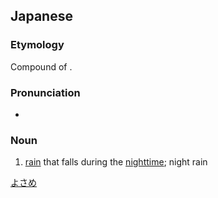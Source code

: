==Japanese==
{{ja-kanjitab|よ|さめ|yomi=k}}

===Etymology===
Compound of {{compound|夜|tr1=yo|t1=night|雨|tr2=same|t2=rain|lang=ja}}.

===Pronunciation===
* {{ja-pron|よさめ}}

===Noun===
{{ja-noun|よさめ}}

# [[rain]] that falls during the [[nighttime]]; night rain

[[Category:ja:Rain|よさめ]]